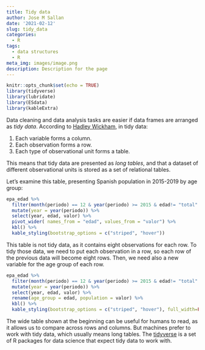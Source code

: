 ```yaml
---
title: Tidy data
author: Jose M Sallan
date: '2021-02-12'
slug: tidy_data
categories:
  - R
tags:
  - data structures
  - R
meta_img: images/image.png
description: Description for the page
---
```


```r
knitr::opts_chunk$set(echo = TRUE)
library(tidyverse)
library(lubridate)
library(ESdata)
library(kableExtra)
```


Data cleaning and data analysis tasks are easier if data frames are arranged as *tidy data*. According to [Hadley Wickham](https://www.jstatsoft.org/article/view/v059i10), in tidy data:

1. Each variable forms a column.
2. Each observation forms a row.
3. Each type of observational unit forms a table.

This means that tidy data are presented as *long tables*, and that a dataset of different observational units is stored as a set of relational tables.

Let's examine this table, presenting Spanish population in 2015-2019 by age group:

```r
epa_edad %>% 
  filter(month(periodo) == 12 & year(periodo) >= 2015 & edad!= "total" & region == "ES" & sexo == "total" & dato == "pob") %>% 
  mutate(year = year(periodo)) %>%
  select(year, edad, valor) %>%
  pivot_wider( names_from = "edad", values_from = "valor") %>%
  kbl() %>%
  kable_styling(bootstrap_options = c("striped", "hover"))
```

This table is not tidy data, as it contains eight observations for each row. To tidy those data, we need to put each observation in a row, so each row of the previous data will become eight rows. Then, we need also a new variable for the age group of each row.

```r
epa_edad %>% 
  filter(month(periodo) == 12 & year(periodo) >= 2015 & edad!= "total" & region == "ES" & sexo == "total" & dato == "pob") %>% 
  mutate(year = year(periodo)) %>%
  select(year, edad, valor) %>%
  rename(age_group = edad, population = valor) %>%
  kbl() %>%
  kable_styling(bootstrap_options = c("striped", "hover"), full_width=FALSE)
```

The wide table shown at the beginning can be useful for humans to read, as it allows us to compare across rows and columns. But machines prefer to work with tidy data, which usually means long tables. The [tidyverse](https://www.tidyverse.org/) is a set of R packages for data science that expect tidy data to work with.

